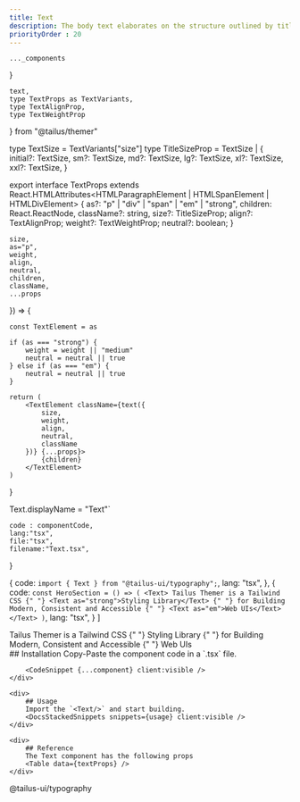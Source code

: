 ```yaml
---
title: Text
description: The body text elaborates on the structure outlined by titles, providing depth and explanation.
priorityOrder : 20
---
```



    ..._components
}

    text,
    type TextProps as TextVariants,
    type TextAlignProp,
    type TextWeightProp
} from "@tailus/themer"

type TextSize = TextVariants["size"]
type TitleSizeProp = TextSize |  {
    initial?: TextSize,
    sm?: TextSize,
    md?: TextSize,
    lg?: TextSize,
    xl?: TextSize,
    xxl?: TextSize,
}

export interface TextProps extends React.HTMLAttributes<HTMLParagraphElement | HTMLSpanElement | HTMLDivElement> {
    as?: "p" | "div" | "span" | "em" | "strong",
    children: React.ReactNode,
    className?: string,
    size?: TitleSizeProp;
    align?: TextAlignProp;
    weight?: TextWeightProp;
    neutral?: boolean;
}

    size,
    as="p",
    weight,
    align,
    neutral,
    children,
    className,
    ...props
}) => {

    const TextElement = as

    if (as === "strong") {
        weight = weight || "medium"
        neutral = neutral || true
    } else if (as === "em") {
        neutral = neutral || true
    }
    
    return (
        <TextElement className={text({
            size,
            weight,
            align,
            neutral,
            className
        })} {...props}>
            {children}
        </TextElement>
    )
}

Text.displayName = "Text"`

    code : componentCode,
    lang:"tsx",
    file:"tsx",
    filename:"Text.tsx",
}

  {
    code: `import { Text } from "@tailus-ui/typography";`,
    lang: "tsx",
  },
  {
    code: `const HeroSection = () => (
    <Text>
        Tailus Themer is a Tailwind CSS {" "}
        <Text as="strong">Styling Library</Text> {" "}
        for Building Modern, Consistent and Accessible {" "}
        <Text as="em">Web UIs</Text> 
    </Text>
)`,
    lang: "tsx",
  }
]

<div className="space-y-20">
    <ComponentPreview>
        <div className="max-w-xs [--body-text-color:theme(colors.gray.600)] dark:[--body-text-color:theme(colors.gray.400)]">
            <Text>
                Tailus Themer is a Tailwind CSS {" "}
                <Text as="strong">Styling Library</Text> {" "}
                for Building Modern, Consistent and Accessible {" "}
                <Text as="em">Web UIs</Text> 
            </Text>
        </div>
    </ComponentPreview>
    <div>
        ## Installation
        Copy-Paste the component code in a `.tsx` file.

        <CodeSnippet {...component} client:visible />
    </div>

    <div>
        ## Usage
        Import the `<Text/>` and start building.
        <DocsStackedSnippets snippets={usage} client:visible />
    </div>

    <div>
        ## Reference
        The Text component has the following props
        <Table data={textProps} />
    </div>
</div>@tailus-ui/typography